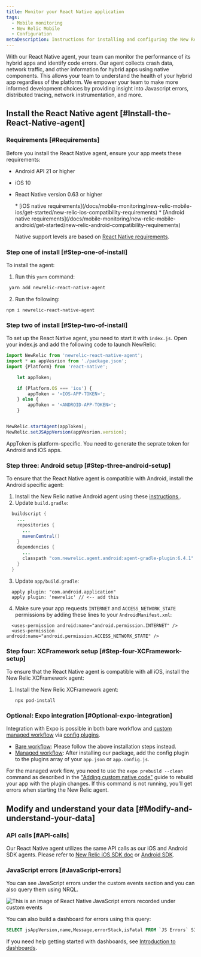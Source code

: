 ```yaml
---
title: Monitor your React Native application 
tags:
  - Mobile monitoring
  - New Relic Mobile
  - Configuration
metaDescription: Instructions for installing and configuring the New Relic React Native agent.
---
```



With our React Native agent, your team can monitor the performance of its hybrid apps and identify code errors. Our agent collects crash data, network traffic, and other information for hybrid apps using native components. This allows your team to understand the health of your hybrid app regardless of the platform. We empower your team to make more informed development choices by providing insight into Javascript errors, distributed tracing, network instrumentation, and more. 

## Install the React Native agent [#Install-the-React-Native-agent]

### Requirements [#Requirements]

Before you install the React Native agent, ensure your app meets these requirements:

* Android API 21 or higher
* iOS 10
* React Native version 0.63 or higher
  
  <Callout variant="tip">
  * [iOS native requirements](/docs/mobile-monitoring/new-relic-mobile-ios/get-started/new-relic-ios-compatibility-requirements)
  * [Android native requirements](/docs/mobile-monitoring/new-relic-mobile-android/get-started/new-relic-android-compatibility-requirements)
  
  Native support levels are based on [React Native requirements](https://github.com/facebook/react-native#-requirements).
</Callout>

### Step one of install [#Step-one-of-install]

To install the  agent:

1. Run this `yarn` command:
  ```sh
   yarn add newrelic-react-native-agent
  ```
2. Run the following:
  ```shell
  npm i newrelic-react-native-agent
  ```

### Step two of install [#Step-two-of-install]

To set up the React Native agent, you need to start it with `index.js`. Open your index.js and add the following code to launch NewRelic:

```js
import NewRelic from 'newrelic-react-native-agent';
import * as appVesrion from './package.json';
import {Platform} from 'react-native';

    let appToken;

    if (Platform.OS === 'ios') {
        appToken = '<IOS-APP-TOKEN>';
    } else {
        appToken = '<ANDROID-APP-TOKEN>';
    }


NewRelic.startAgent(appToken);
NewRelic.setJSAppVersion(appVesrion.version);

```

AppToken is platform-specific. You need to generate the seprate token for Android and iOS apps.

### Step three: Android setup [#Step-three-android-setup]

To ensure that the React Native agent is compatible with Android, install the Android specific agent:

1. Install the New Relic native Android agent using these [instructions ](/docs/mobile-monitoring/new-relic-mobile-android/install-configure/install-android-apps-gradle-android-studio).
2. Update `build.gradle`:
  ```java
    buildscript {
      ...
      repositories {
        ...
        mavenCentral()
      }
      dependencies {
        ...
        classpath "com.newrelic.agent.android:agent-gradle-plugin:6.4.1"
      }
    }
  ```

3. Update `app/build.gradle`:
  ```
    apply plugin: "com.android.application"
    apply plugin: 'newrelic' // <-- add this
  ```

4. Make sure your app requests `INTERNET` and `ACCESS_NETWORK_STATE` permissions by adding these lines to your `AndroidManifest.xml`:
  ```
    <uses-permission android:name="android.permission.INTERNET" />
    <uses-permission android:name="android.permission.ACCESS_NETWORK_STATE" />
  ```

### Step four: XCFramework setup [#Step-four-XCFramework-setup]
To ensure that the React Native agent is compatible with all iOS,  install the New Relic XCFramework agent:

1. Install the New Relic XCFramework agent:

    ```shell
   npx pod-install
   ```

### Optional: Expo integration [#Optional-expo-integration]

Integration with Expo is possible in both bare workflow and [custom managed workflow](https://docs.expo.io/workflow/customizing/) via [config plugins](https://docs.expo.io/guides/config-plugins/).

* [Bare workflow](https://docs.expo.dev/introduction/managed-vs-bare/#bare-workflow): Please follow the above installation steps instead.
* [Managed workflow](https://docs.expo.dev/introduction/managed-vs-bare/#bare-workflow): After installing our package, add the config plugin to the plugins array of your `app.json` or `app.config.js`.

For the managed work flow, you need to use the `expo prebuild --clean` command as described in the ["Adding custom native code"](https://docs.expo.dev/workflow/customizing/) guide to rebuild your app with the plugin changes. If this command is not running, you'll get errors when starting the New Relic agent.

## Modify and understand your data [#Modify-and-understand-your-data]

### API calls [#API-calls]

Our React Native agent utilizes the same API calls as our iOS and Android SDK agents. Please refer to [New Relic iOS SDK doc](/docs/mobile-monitoring/new-relic-mobile-ios/ios-sdk-api) or [Android SDK](/docs/mobile-monitoring/new-relic-mobile-android/android-sdk-api).

### JavaScript errors [#JavaScript-errors]

You can see JavaScript errors under the custom events section and you can also query them using NRQL.

   <img
      title="JavaScript errors within custom events"
      alt="This is an image of React Native JavaScript errors recorded under custom events"
      src={reactnativejavascripterrors}
    />

You can also build a dashboard for errors using this query:

  ```sql
  SELECT jsAppVersion,name,Message,errorStack,isFatal FROM `JS Errors` SINCE 24 hours ago
  ```
   If you need help getting started with dashboards, see [Introduction to dashboards](/docs/query-your-data/explore-query-data/dashboards/introduction-dashboards/#get-started).


